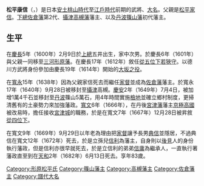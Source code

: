 {{Infobox officeholder 
| name= 松平康信
| image= 
| caption=

| order={{link-ja|篠山藩|篠山藩}}藩主
| term_start=1649年
| term_end=1669年
| predecessor= {{link-ja|松平忠國 (播磨國明石藩主)|松平忠国 (播磨国明石藩主)|松平忠國}}
| successor= {{link-ja|松平典信|松平典信}}

| order1={{link-ja|高槻藩|高槻藩}}藩主
| term_start1=1640年
| term_end1=1649年
| predecessor1= {{link-ja|岡部宣勝|岡部宣勝}}
| successor1= {{link-ja|永井直清|永井直清}}

| order2=[[佐倉藩|佐倉藩]]藩主
| term_start2=1638年
| term_end2=1640年
| predecessor2= [[松平家信|松平家信]]
| successor2= 空缺{{small|（下一任：{{link-ja|堀田正盛|堀田正盛}}）}}

| birth_date={{birth date|1600|3|23}}<br>（[[慶長|慶長]]5年2月9日）
| birth_place= 
| death_date={{death date and age|1682|7|17|1600|3|23}}<br>（[[天和_(日本)|天和]]2年6月13日）
| death_place= 
| module  = {{日本武士|child=yes
|時代= [[安土桃山時代|安土桃山時代]]－[[江戶時代|江戶時代]]前期
|幼名= 又七郎
|改名= 
|别名= 
|諡号= 
|神号= 
|戒名= 大安院德譽別峯、別峯（法號）
|洗禮名= 
|墓所= [[京都府|京都府]][[龜岡市|龜岡市]][[古世町|古世町]]的[[光忠寺|光忠寺]]
|朝廷官位= [[從五位下|從五位下]][[若狹守|若狹守]]、[[從四位下|從四位下]]
|幕府職位= 
|主君= [[江戶幕府|江戶幕府]]
|藩= [[下總國|下總國]][[佐倉藩|佐倉藩]]主→[[攝津國|攝津國]][[高槻藩|高槻藩]]主→[[丹波國|丹波國]][[篠山藩|篠山藩]]主
|氏族= [[松平氏|松平氏]]（[[形原松平家|形原松平家]]）
|父= [[松平家信|松平家信]]
|母= [[太田輝資|太田輝資]]的女兒紫雲院
|養父= 
|養母= 
|弟= [[松平重信|重信]]、[[松平氏信|氏信]]、[[松平信忠|信忠]]、[[松平信昌|信昌]]、[[晃玄|晃玄]]
|妹= [[櫛笥隆朝|櫛笥隆朝]]室、[[井伊直好|井伊直好]]室
|正室= [[水野重央|水野重央]]的女兒常覺院
|繼室= [[酒井忠勝|酒井忠勝]]的女兒長松院
|側室= 
|子= '''[[松平典信|典信]]'''、[[松平昭信|昭信]]、[[松平英信|英信]]、[[松平信則|信則]]
|女= 常子（[[松平英親|松平英親]]正室）、[[土屋政直|土屋政直]]正室、[[石川正長|石川正長]]室、[[松平廣良|松平廣良]]室
|養子= 
|養女= 
 }}
}}
'''松平康信'''（{{jpn|j=松平 康信|kana=まつだいら やすのぶ|rm=Matsudaira Yasunobu}}，{{bd|1600年|3月23日|1682年|7月17日|}}）是日本[[安土桃山時代|安土桃山時代]]至[[江戶時代|江戶時代]]前期的武將、[[大名_(稱謂)|大名]]。父親是[[松平家信|松平家信]]。[[下總|下總]][[佐倉藩|佐倉藩]]第2代、[[攝津國|攝津]][[高槻藩|高槻藩]]藩主、以及[[丹波|丹波]][[篠山藩|篠山藩]]初代藩主。

== 生平 ==
在[[慶長|慶長]]5年（1600年）2月9日於[[上總|上總]]五井出生，家中次男。於慶長6年（1601年）與父親一同移至[[三河|三河]][[形原藩|形原藩]]。在慶長17年（1612年）敘任[[從五位下|從五位下]][[若狹守|若狹守]]。以德川方武將身份參加由慶長19年（1614年）開始的[[大坂之役|大坂之役]]。

在[[寬永|寬永]]15年（1638年）因為父親家信死去而繼任[[家督|家督]]並成為[[佐倉藩|佐倉藩]]藩主。於寬永17年（1640年）9月28日被移封至[[攝津國|攝津]]高槻。[[慶安_(年號)|慶安]]2年（1649年）7月4日，被加增1萬4千石並移封至[[丹波|丹波]]篠山5萬石，用4年時間實施[[檢地|檢地]]並確立鄉村制度，更掃清舊有的土豪勢力來加強藩政。[[寬文|寬文]]6年（1666年），在丹後[[宮津藩|宮津藩]]藩主[[京極高國|京極高國]]被改易時，擔任接收[[宮津城|宮津城]]的職務，於是在寬文7年（1667年）12月28日被昇敘[[從四位下|從四位下]]。

在寬文9年（1669年）9月29日以年老為理由把[[家督|家督]]讓予長男[[松平典信|典信]]並隱居，不過典信在寬文12年（1672年）死去，於是立孫兒[[松平信利|信利]]為藩主，自身則以[[後見|後見]]人的身份執行藩政，但是信利亦很早就死去，於是立信利的弟弟[[松平信庸|信庸]]為繼承人，一直執行著藩政直至到在[[天和_(日本)|天和]]2年（1682年）6月13日死去。享年83歲。

{{形原松平家當主|第7代}}
{{佐倉藩主|形原松平氏|第2代|1638年－1640年}}
{{高槻藩主|形原松平氏||1640年－1649年}}
{{篠山藩主|形原松平氏|初代|1649年－1669年}}

[[Category:形原松平氏|Category:形原松平氏]]
[[Category:篠山藩主|Category:篠山藩主]]
[[Category:高槻藩主|Category:高槻藩主]]
[[Category:佐倉藩主|Category:佐倉藩主]]
[[Category:譜代大名|Category:譜代大名]]